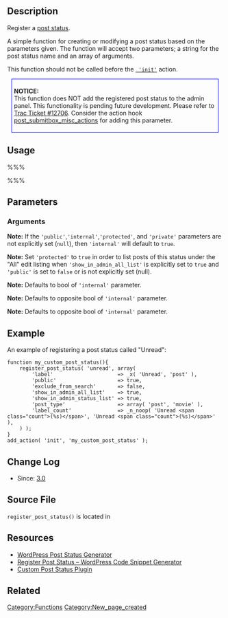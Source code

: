 {{Languages|
{{en|Function_Reference/register_post_status}}
{{ja|関数リファレンス/register_post_status}}
}}
== Description ==

Register a [[Post Status|post status]].

A simple function for creating or modifying a post status based on the parameters given. The function will accept two parameters; a string for the post status name and an array of arguments.

This function should not be called before the <tt>[[Plugin_API/Action_Reference/init | 'init']]</tt> action.

<div style="margin:10px; border:1px solid blue; padding:5px">
'''NOTICE:'''<br />
This function does NOT add the registered post status to the admin panel.  This functionality is pending future development.  Please refer to [https://core.trac.wordpress.org/ticket/12706 Trac Ticket #12706].
Consider the action hook [http://core.trac.wordpress.org/browser/tags/3.5.1/wp-admin/includes/meta-boxes.php#L183 post_submitbox_misc_actions] for adding this parameter.
</div>

== Usage ==

%%%<?php register_post_status( $post_status, $args ); ?>%%%

== Parameters ==

{{Parameter|$post_status|string|Name of the post status. Maximum length is 20 characters.|required}}

{{Parameter|$args|array&#124;string|An array of arguments for this post status.|optional}}

=== Arguments ===

{{Parameter|label|string|A descriptive name for the post status marked for translation.|optional|$post_status}}

{{Parameter|public|bool|Whether posts of this status should be shown in the front end of the site.|optional|false}}

{{Parameter|internal|bool|Whether the status is for internal use only.|optional|false}}

{{Parameter|private|bool|Whether the posts of this status should be accessible by their urls.|optional|false}}

'''Note: ''' If the <tt>'public'</tt>,<tt>'internal'</tt>,<tt>'protected'</tt>, and <tt>'private'</tt> parameters are not explicitly set (<tt>null</tt>), then <tt>'internal'</tt> will default to <tt>true</tt>.

{{Parameter|protected|bool|Whether the posts of this status should be protected.|optional|false}}

'''Note: ''' Set <tt>'protected'</tt> to <tt>true</tt> in order to list posts of this status under the "All" edit listing when <tt>'show_in_admin_all_list'</tt> is explicitly set to <tt>true</tt> and <tt>'public'</tt> is set to <tt>false</tt> or is not explicitly set (null).

{{Parameter|exclude_from_search|bool|Whether to exclude posts with this post status from search results.|optional|false}}

'''Note: ''' Defaults to bool of <tt>'internal'</tt> parameter.

{{Parameter|show_in_admin_all_list|bool|Whether to include posts in the edit listing for their post type.|optional|true}}

'''Note: ''' Defaults to opposite bool of <tt>'internal'</tt> parameter.

{{Parameter|show_in_admin_status_list|bool|Show in the list of statuses with post counts at the top of the edit listings, e.g. All (12) , Published (9) , My Custom Status (2) ...|optional|false}}

'''Note: ''' Defaults to opposite bool of <tt>'internal'</tt> parameter.

{{Parameter|label_count|array|The text to display on the admin screen (or you won't see your status count). Array should be in the same format as <tt>[[Function_Reference/_n_noop | _n_noop()]]</tt> output. |optional}}

== Example ==

An example of registering a post status called "Unread":
<pre>
function my_custom_post_status(){
	register_post_status( 'unread', array(
		'label'                     => _x( 'Unread', 'post' ),
		'public'                    => true,
		'exclude_from_search'       => false,
		'show_in_admin_all_list'    => true,
		'show_in_admin_status_list' => true,
		'post_type'                 => array( 'post', 'movie' ),
		'label_count'               => _n_noop( 'Unread <span class="count">(%s)</span>', 'Unread <span class="count">(%s)</span>' ),
	) );
}
add_action( 'init', 'my_custom_post_status' );
</pre>

== Change Log ==

* Since: [[Version 3.0|3.0]]

== Source File ==

<tt>register_post_status()</tt> is located in {{Trac|wp-includes/post.php}}

== Resources ==

* [http://generatewp.com/post-status/ WordPress Post Status Generator]
* [https://www.nimbusthemes.com/register-post-status-wordpress-snippet-generator/ Register Post Status – WordPress Code Snippet Generator]
* [https://wordpress.org/plugins/custom-post-status/ Custom Post Status Plugin]

== Related ==

[[Category:Functions]]

[[Category:New_page_created]]